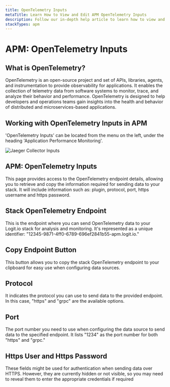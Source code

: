 ```yaml
---
title: OpenTelemetry Inputs
metaTitle: Learn How to View and Edit APM OpenTelemetry Inputs
description: Follow our in-depth help article to learn how to view and edit your APM OpenTelemetry inputs in Logit.io
stackTypes: apm
---
```


# APM: OpenTelemetry Inputs

## What is OpenTelemetry?

OpenTelemetry is an open-source project and set of APIs, libraries, agents, 
and instrumentation to provide observability for applications. It enables 
the collection of telemetry data from software systems to monitor, trace, 
and analyze their behavior and performance. OpenTelemetry is designed to 
help developers and operations teams gain insights into the health and 
behavior of distributed and microservices-based applications.

## Working with OpenTelemetry Inputs in APM

'OpenTelemetry Inputs' can be located from the menu on the left, under 
the heading 'Application Performance Monitoring'.

![Jaeger Collector Inputs](@/images/help/apm/jaeger-collector-inputs.png)

## APM: OpenTelemetry Inputs

This page provides access to the OpenTelemetry endpoint details, allowing 
you to retrieve and copy the information required for sending data to your 
stack. It will include information such as: plugin, protocol, port, 
https username and https password.

## Stack OpenTelemetry Endpoint

This is the endpoint where you can send OpenTelemetry data to your Logit.io 
stack for analysis and monitoring. It's represented as a 
unique identifier: "12345-9871-4ff0-6789-696ef2841b55-apm.logit.io."

## Copy Endpoint Button

This button allows you to copy the stack OpenTelemetry endpoint to your 
clipboard for easy use when configuring data sources.

## Protocol

It indicates the protocol you can use to send data to the provided endpoint. 
In this case, "https" and "grpc" are the available options.

## Port

The port number you need to use when configuring the data source to send 
data to the specified endpoint. It lists "1234" as the port number for both "https" and "grpc."

## Https User and Https Password

These fields might be used for authentication when sending data over HTTPS. 
However, they are currently hidden or not visible, so you may need to 
reveal them to enter the appropriate credentials if required